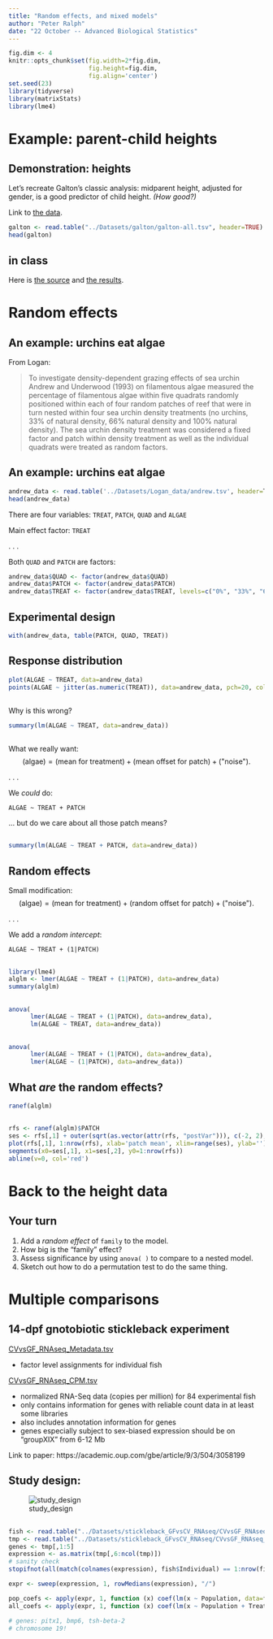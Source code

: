 ```yaml
---
title: "Random effects, and mixed models"
author: "Peter Ralph"
date: "22 October -- Advanced Biological Statistics"
---
```



```r
fig.dim <- 4
knitr::opts_chunk$set(fig.width=2*fig.dim,
                      fig.height=fig.dim,
                      fig.align='center')
set.seed(23)
library(tidyverse)
library(matrixStats)
library(lme4)
```


# Example: parent-child heights

## Demonstration: heights

Let's recreate Galton's classic analysis:
midparent height, adjusted for gender, is a good predictor of child height.
*(How good?)*

Link to [the data](../Datasets/galton/galton-all.tsv).
```r
galton <- read.table("../Datasets/galton/galton-all.tsv", header=TRUE)
head(galton)
```

## in class

Here is [the source](height_demo.Rmd) and [the results](height_demo.html).

# Random effects

## An example: urchins eat algae

From Logan:

> To investigate density-dependent grazing effects of sea urchin Andrew and Underwood
> (1993) on filamentous algae measured the percentage of filamentous algae within five
> quadrats randomly positioned within each of four random patches of reef that were in turn
> nested within four sea urchin density treatments (no urchins, 33% of natural density, 66%
> natural density and 100% natural density). The sea urchin density treatment was considered
> a fixed factor and patch within density treatment as well as the individual quadrats were
> treated as random factors.

## An example: urchins eat algae

```r
andrew_data <- read.table('../Datasets/Logan_data/andrew.tsv', header=T, sep='\t')
head(andrew_data)
```

There are four variables: `TREAT`, `PATCH`, `QUAD` and `ALGAE`

Main effect factor: `TREAT`

. . .

Both `QUAD` and `PATCH` are factors:
```r
andrew_data$QUAD <- factor(andrew_data$QUAD)
andrew_data$PATCH <- factor(andrew_data$PATCH)
andrew_data$TREAT <- factor(andrew_data$TREAT, levels=c("0%", "33%", "66%", "100%"))
```



## Experimental design

```r
with(andrew_data, table(PATCH, QUAD, TREAT))
```

## Response distribution

```r
plot(ALGAE ~ TREAT, data=andrew_data)
points(ALGAE ~ jitter(as.numeric(TREAT)), data=andrew_data, pch=20, col=1+as.numeric(PATCH)%%4)
```

##

Why is this wrong?

```r
summary(lm(ALGAE ~ TREAT, data=andrew_data))
```

##

What we really want:
$$
\text{(algae)} = \text{(mean for treatment)} + \text{(mean offset for patch)} + \text{("noise")} .
$$

. . .

We *could* do:
```
ALGAE ~ TREAT + PATCH
```
... but do we care about all those patch means?

##

```r
summary(lm(ALGAE ~ TREAT + PATCH, data=andrew_data))
```

## Random effects

Small modification:
$$
\text{(algae)} = \text{(mean for treatment)} + \text{(random offset for patch)} + \text{("noise")} .
$$

. . .

We add a *random intercept*:
```
ALGAE ~ TREAT + (1|PATCH)
```

## 

```r
library(lme4)
alglm <- lmer(ALGAE ~ TREAT + (1|PATCH), data=andrew_data)
summary(alglm)
```

##

```r
anova(
      lmer(ALGAE ~ TREAT + (1|PATCH), data=andrew_data),
      lm(ALGAE ~ TREAT, data=andrew_data))
```

##

```r
anova(
      lmer(ALGAE ~ TREAT + (1|PATCH), data=andrew_data),
      lmer(ALGAE ~ (1|PATCH), data=andrew_data))
```


## What *are* the random effects?

```r
ranef(alglm)
```

##

```r
rfs <- ranef(alglm)$PATCH
ses <- rfs[,1] + outer(sqrt(as.vector(attr(rfs, "postVar"))), c(-2, 2), "*")
plot(rfs[,1], 1:nrow(rfs), xlab='patch mean', xlim=range(ses), ylab='')
segments(x0=ses[,1], x1=ses[,2], y0=1:nrow(rfs))
abline(v=0, col='red')
```


# Back to the height data

## Your turn

1. Add a *random effect* of `family` to the model.
2. How big is the "family" effect?
3. Assess significance by using `anova( )` to compare to a nested model.
4. Sketch out how to do a permutation test to do the same thing.


# Multiple comparisons

## 14-dpf gnotobiotic stickleback experiment

[CVvsGF_RNAseq_Metadata.tsv](../Datasets/stickleback_GFvsCV_RNAseq/CVvsGF_RNAseq_Metadata.tsv)

- factor level assignments for individual fish

[CVvsGF_RNAseq_CPM.tsv](../Datasets/stickleback_GFvsCV_RNAseq/CVvsGF_RNAseq_CPM.tsv")

- normalized RNA-Seq data (copies per million) for 84 experimental fish
- only contains information for genes with reliable count data in at least some libraries
- also includes annotation information for genes
- genes especially subject to sex-biased expression should be on "groupXIX" from 6-12 Mb

Link to paper: https://academic.oup.com/gbe/article/9/3/504/3058199

## Study design:

![study_design](../Datasets/stickleback_GFvsCV_RNAseq/study_design.png)


##

```r
fish <- read.table("../Datasets/stickleback_GFvsCV_RNAseq/CVvsGF_RNAseq_Metadata.tsv", header=TRUE, sep='\t')
tmp <- read.table("../Datasets/stickleback_GFvsCV_RNAseq/CVvsGF_RNAseq_CPM.tsv", header=TRUE, sep='\t', stringsAsFactors=FALSE, check.names=FALSE)
genes <- tmp[,1:5]
expression <- as.matrix(tmp[,6:ncol(tmp)])
# sanity check
stopifnot(all(match(colnames(expression), fish$Individual) == 1:nrow(fish)))

expr <- sweep(expression, 1, rowMedians(expression), "/")

pop_coefs <- apply(expr, 1, function (x) coef(lm(x ~ Population, data=fish)))
all_coefs <- apply(expr, 1, function (x) coef(lm(x ~ Population + Treatment + Sex, data=fish)))

# genes: pitx1, bmp6, tsh-beta-2
# chromosome 19!

```
